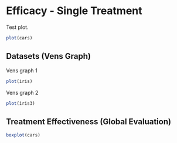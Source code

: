 # Efficacy - Single Treatment {#1st_treatment_efficacy}

Test plot.

```r
plot(cars)
```

## Datasets (Vens Graph) {#vens_graph}

Vens graph 1

```r
plot(iris)
```

Vens graph 2

```r
plot(iris3)
```

## Treatment Effectiveness (Global Evaluation) {#global_result}

```r
boxplot(cars)

```
